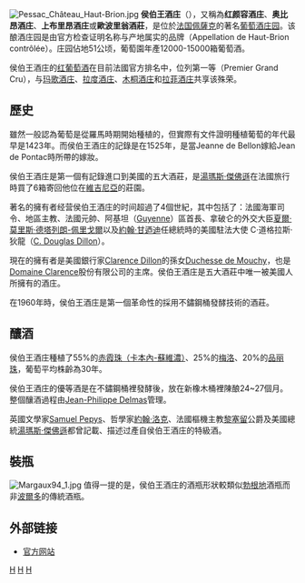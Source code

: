 [[File:Pessac_Château_Haut-Brion.jpg|thumb]]
'''侯伯王酒庄'''（{{lang-fr|Château Haut-Brion}}），又稱為'''红颜容酒庄'''、'''奥比昂酒庄'''、'''上布里昂酒庄'''或'''歐波里翁酒莊'''，是位於[[法国|法国]][[佩薩克|佩薩克]]的著名[[葡萄酒庄园|葡萄酒庄园]]。该酿酒庄园是由官方检查证明名称与产地属实的品牌（Appellation de Haut-Brion contrôlée）。庄园佔地51公顷，葡萄園年產12000-15000箱葡萄酒。

侯伯王酒庄的[[红葡萄酒|红葡萄酒]]在目前法國官方排名中，位列第一等（Premier Grand Cru），与[[玛歌酒庄|玛歌酒庄]]、[[拉度酒庄|拉度酒庄]]、[[木桐酒庄|木桐酒庄]]和[[拉菲酒庄|拉菲酒庄]]共享该殊荣。

==歷史==
雖然一般認為葡萄是從羅馬時期開始種植的，但實際有文件證明種植葡萄的年代最早是1423年。而侯伯王酒庄的記錄是在1525年，是當Jeanne de Bellon嫁給Jean de Pontac時所帶的嫁妝。

侯伯王酒庄是第一個有記錄進口到美國的五大酒莊，是[[湯瑪斯·傑佛遜|湯瑪斯·傑佛遜]]在法國旅行時買了6箱寄回他位在[[維吉尼亞|維吉尼亞]]的莊園。

著名的擁有者经营侯伯王酒庄的时间超過了4個世紀，其中包括了：法國海軍司令、地區主教、法國元帥、阿基坦（[[Guyenne|Guyenne]]）區首長、拿破仑的外交大臣[[夏爾·莫里斯·德塔列朗-佩里戈爾|夏爾·莫里斯·德塔列朗-佩里戈爾]]以及[[約翰·甘迺迪|約翰·甘迺迪]]任總統時的美國駐法大使 C·道格拉斯·狄龍（[[C._Douglas_Dillon|C. Douglas Dillon]]）。

現在的擁有者是美國銀行家[[Clarence_Dillon|Clarence Dillon]]的孫女[[Duchesse_de_Mouchy|Duchesse de Mouchy]]，也是[[Domaine_Clarence|Domaine Clarence]]股份有限公司的主席。侯伯王酒庄是五大酒莊中唯一被美國人所擁有的酒庄。

在1960年時，侯伯王酒庄是第一個革命性的採用不鏽鋼桶發酵技術的酒莊。

==釀酒==
侯伯王酒庄種植了55%的[[赤霞珠|赤霞珠（卡本內-蘇維濃）]]、25%的[[梅洛|梅洛]]、20%的[[品丽珠|品丽珠]]，葡萄平均株齡為30年。

侯伯王酒庄的優等酒是在不鏽鋼桶裡發酵後，放在新橡木桶裡陳酿24~27個月。整個釀酒過程由[[Jean-Philippe_Delmas|Jean-Philippe Delmas]]管理。

英國文學家[[Samuel_Pepys|Samuel Pepys]]、哲學家[[約翰·洛克|約翰·洛克]]、法國樞機主教[[黎塞留|黎塞留]]公爵及美國總統[[湯瑪斯·傑佛遜|湯瑪斯·傑佛遜]]都曾記載、描述过產自侯伯王酒庄的特級酒。

==裝瓶==
[[File:Margaux94_1.jpg|thumb]]
值得一提的是，侯伯王酒庄的酒瓶形狀較類似[[勃根地|勃根地]]酒瓶而非[[波爾多|波爾多]]的傳統酒瓶。

== 外部链接 ==
*[https://web.archive.org/web/20070928083725/http://haut-brion.com/ 官方网站]

[[Category:法國葡萄酒|H]]
[[Category:製酒商|H]]
[[Category:酒廠|H]]